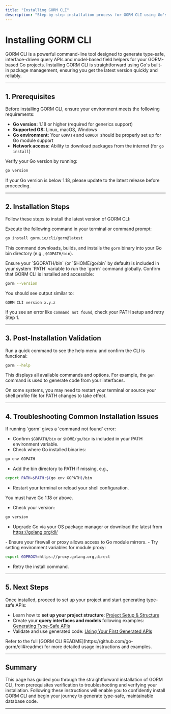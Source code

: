 ```yaml
---
title: "Installing GORM CLI"
description: "Step-by-step installation process for GORM CLI using Go's install command, tailored to users on different platforms. Outlines how to retrieve the latest version and validate the installation."
---
```


# Installing GORM CLI

GORM CLI is a powerful command-line tool designed to generate type-safe, interface-driven query APIs and model-based field helpers for your GORM-based Go projects. Installing GORM CLI is straightforward using Go's built-in package management, ensuring you get the latest version quickly and reliably.

---

## 1. Prerequisites

Before installing GORM CLI, ensure your environment meets the following requirements:

- **Go version:** 1.18 or higher (required for generics support)
- **Supported OS:** Linux, macOS, Windows
- **Go environment:** Your `GOPATH` and `GOROOT` should be properly set up for Go module support
- **Network access:** Ability to download packages from the internet (for `go install`)

<Tip>
Verify your Go version by running:

```bash
go version
```

If your Go version is below 1.18, please update to the latest release before proceeding.
</Tip>

---

## 2. Installation Steps

Follow these steps to install the latest version of GORM CLI:

<Steps>
<Step title="Run the Install Command">
Execute the following command in your terminal or command prompt:

```bash
go install gorm.io/cli/gorm@latest
```

This command downloads, builds, and installs the `gorm` binary into your Go bin directory (e.g., `$GOPATH/bin`).

<Check>
Ensure your `$GOPATH/bin` (or `$HOME/go/bin` by default) is included in your system `PATH` variable to run the `gorm` command globally.
</Check>
</Step>

<Step title="Verify the Installation">
Confirm that GORM CLI is installed and accessible:

```bash
gorm --version
```

You should see output similar to:

```text
GORM CLI version x.y.z
```

If you see an error like `command not found`, check your PATH setup and retry Step 1.
</Step>
</Steps>

---

## 3. Post-Installation Validation

Run a quick command to see the help menu and confirm the CLI is functional:

```bash
gorm --help
```

This displays all available commands and options. For example, the `gen` command is used to generate code from your interfaces.

<Tip>
On some systems, you may need to restart your terminal or source your shell profile file for PATH changes to take effect.
</Tip>

---

## 4. Troubleshooting Common Installation Issues

<AccordionGroup title="Common Installation Issues">
<Accordion title="GORM CLI command not found after installation">
If running `gorm` gives a 'command not found' error:

- Confirm `$GOPATH/bin` or `$HOME/go/bin` is included in your PATH environment variable.
- Check where Go installed binaries:

```bash
go env GOPATH
```

- Add the bin directory to PATH if missing, e.g.,

```bash
export PATH=$PATH:$(go env GOPATH)/bin
```
- Restart your terminal or reload your shell configuration.
</Accordion>

<Accordion title="Go version is too old">
You must have Go 1.18 or above.

- Check your version:

```bash
go version
```

- Upgrade Go via your OS package manager or download the latest from https://golang.org/dl/
</Accordion>

<Accordion title="Network or module download issues">
- Ensure your firewall or proxy allows access to Go module mirrors.
- Try setting environment variables for module proxy:

```bash
export GOPROXY=https://proxy.golang.org,direct
```

- Retry the install command.
</Accordion>
</AccordionGroup>

---

## 5. Next Steps

Once installed, proceed to set up your project and start generating type-safe APIs:

- Learn how to **set up your project structure**: [Project Setup & Structure](/getting-started/first-steps-with-gorm-cli/project-setup)
- Create your **query interfaces and models** following examples: [Generating Type-Safe APIs](/getting-started/first-steps-with-gorm-cli/generating-code)
- Validate and use generated code: [Using Your First Generated APIs](/getting-started/first-steps-with-gorm-cli/basic-usage-validation)

<Tip>
Refer to the full [GORM CLI README](https://github.com/go-gorm/cli#readme) for more detailed usage instructions and examples.
</Tip>

---

## Summary
This page has guided you through the straightforward installation of GORM CLI, from prerequisites verification to troubleshooting and verifying your installation. Following these instructions will enable you to confidently install GORM CLI and begin your journey to generate type-safe, maintainable database code.

---